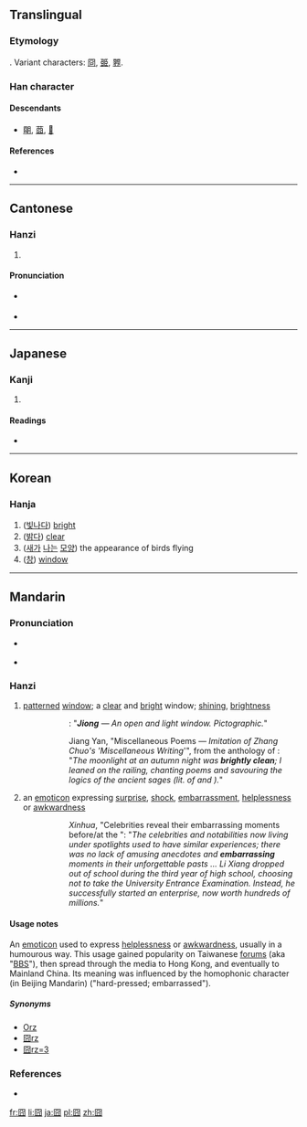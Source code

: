 {{also|冏}}
==Translingual==

===Etymology===
{{liushu|p}}. Variant characters: [[冏]], [[臦]], [[臩]].

===Han character===
{{Han char|rn=31|rad=囗|as=04|sn=7|four=6022<sub>7</sub>|canj=田金月 (WCB)}}

====Descendants====
* [[朙]], [[莔]], [[𥁰]]

====References====
* {{Han ref|kx=0217.100|dkj=04707|dj=0444.130|hdz=10715.120|uh=56E7|ud=22247|bh=CAA8|bd=51880}}

----

==Cantonese==

===Hanzi===
{{yue-hanzi|jyut=[[gwing2]]|y=gwing2}}

# {{defn|lang=yue|sort=囗04}}

====Pronunciation====
* {{a|Guangzhou}} {{IPA|/kʷɪŋ³⁵/|lang=yue}}
* {{audio|Pronun 囧 yue.ogg|Audio (Guangzhou Yue)}}

----

==Japanese==

===Kanji===
{{ja-kanji|grade=|rs=囗04}}

# {{defn|lang=ja|sort=囗04}}

====Readings====
* {{ja-readings|on=[[けい]] (kei), [[きょう]] (kyō)|kun=[[あきらか]] (akiraka)}}

----

==Korean==

===Hanja===
{{ko-hanja|hangeul=경|rv=gyeong|mr=kyŏng}}

# ([[빛나다]]) [[bright]]
# ([[밝다]]) [[clear]]
# ([[새]]가 [[날다|나는]] [[모양]]) the appearance of birds flying
# ([[창]]) [[window]]

----

==Mandarin==
{{was fwotd|2013|March|2}}
{{zh-hanzi|[[囧]]}}

===Pronunciation===
* {{a|Beijing}} {{IPA|/t͡ɕi̯ʊŋ˨˩˦/|lang=cmn}}
* {{audio|Pronun 囧 mandarin.ogg|Audio (Mandarin Chinese)}}

===Hanzi===
{{cmn-hanzi|pin=[[jiǒng]] ([[jiong3]])|wg=chiung<sup>3</sup>}}

# [[patterned]] [[window]]; a [[clear]] and [[bright]] window; [[shining]], [[brightness]]
#:{{Hani|《{{zh-n.|說文|Shuōwén|Shuowen (book)}}‧囧{{zh-n.|部|bù|part, character radical}}》：“'''囧'''，{{zh-n.|窗牖|chuāngyǒu|window}}{{zh-n.|麗廔|lìlóu|transparent and bright}}{{zh-n.|闓明|kǎimíng|wide-open and bright}}，{{zh-n.|象形|xiàngxíng|pictographic}}。”}}
#::''{{w|Shuowen Jiezi}}'': "'''''Jiong''' — An open and light window. Pictographic.''"
#:{{Hani|《{{zh-n.|文選|Wénxuǎn|Wen Xuan (book)}}‧{{zh-n.|江淹|Jiāng Yān|Jiang Yan (person)}}〈{{zh-n.|雜體詩|zátǐshī|poems with nonconventional styles}}‧{{zh-n.|效|xiào|to imitate}}{{zh-n.|張綽|Zhāng Chuò|Zhang Chuo (person)}}“{{zh-n.|雜述|záshù|miscellaneous writing}}”〉》：“'''囧囧'''{{zh-n.|秋|qiū|autumn}}{{zh-n.|月|yuè|moon}}{{zh-n.|明|míng|bright}}，{{zh-n.|憑|píng|to lean}}{{zh-n.|軒|xuān|railing}}{{zh-n.|詠|yǒng|to chant}}{{zh-n.|堯|Yáo|Yao (sage name)}}{{zh-n.|老|lǎo|old, Laozi}}。”}}
#::Jiang Yan, "Miscellaneous Poems — ''Imitation of Zhang Chuo's 'Miscellaneous Writing'''", from the anthology of ''{{w|Wen Xuan}}'': "''The moonlight at an autumn night was '''brightly clean'''; I leaned on the railing, chanting poems and savouring the logics of the ancient sages (lit. of {{w|Emperor Yao|Yao}} and {{w|Laozi}}).''"
# {{context|neologism|slang|jocular|lang=cmn}} an [[emoticon]] expressing [[surprise]], [[shock]], [[embarrassment]], [[helplessness]] or [[awkwardness]]
#:{{Hani|新華網《[http://big5.xinhuanet.com/gate/big5/news.xinhuanet.com/overseas/2011-06/07/c_121501794.htm 眾名人爆料高考'''囧'''事]》：“{{zh-n.|而|ér|however}}{{zh-n.|那些|nàxiē|those}}{{zh-n.|生活|shēnghuó|to live, life}}{{zh-n.|在|zài|at}}{{zh-n.|光環|guānghuán|halo, ring of light}}{{zh-n.|中|zhōng|in}}{{zh-n.|的|de|possessive marker}}{{zh-n.|明星|míngxīng|celebrity}}{{zh-n.|和|hé|and}}{{zh-n.|名人|míngrén|notability}}{{zh-n.|們|men|plural marker}}，{{zh-n.|曾經|céngjīng|once, before}}{{zh-n.|也|yě|also}}{{zh-n.|有|yǒu|to have}}{{zh-n.|過|guò|experiential perfective marker}}{{zh-n.|類似|lèisì|similar}}{{zh-n.|的|de|possessive marker}}{{zh-n.|經歷|jīnglì|experience}}，{{zh-n.|他們|tāmen|they}}{{zh-n.|難忘|nánwàng|unforgettable}}{{zh-n.|的|de|possessive marker}}{{zh-n.|往事|wǎngshì|past events}}{{zh-n.|中|zhōng|in}}{{zh-n.|也|yě|also}}{{zh-n.|不乏|bùfá|to not lack}}{{zh-n.|趣聞|qùwén|amusing anecdotes}}{{zh-n.|和|hé|and}}'''囧'''{{zh-n.|事|shì|thing}}…… {{zh-n.|李想|Lǐ Xiǎng|Li Xiang (person)}}{{zh-n.|在|zài|at}}{{zh-n.|高三|gāosān|third year of high school}}{{zh-n.|時|shí|(the time) when ...}}{{zh-n.|選擇|xuǎnzé|to choose}}{{zh-n.|放棄|fàngqì|to abandon}}{{zh-n.|高考|gāokǎo|college entrance examination}}，{{zh-n.|卻|què|but}}{{zh-n.|成功|chénggōng|to succeed}}{{zh-n.|創業|chuàngyè|to begin an undertaking}}，{{zh-n.|身價|shēnjià|social status}}{{zh-n.|上|shàng|top, to reach}}{{zh-n.|億|yì|a hundred million}}。”}}
#::''Xinhua'', "Celebrities reveal their embarrassing moments before/at the {{w|National Higher Education Entrance Examination|University Entrance Examination}}": "''The celebrities and notabilities now living under spotlights used to have similar experiences; there was no lack of amusing anecdotes and '''embarrassing''' moments in their unforgettable pasts ... Li Xiang dropped out of school during the third year of high school, choosing not to take the University Entrance Examination. Instead, he successfully started an enterprise, now worth hundreds of millions.''"

====Usage notes====
An [[emoticon]] used to express [[helplessness]] or [[awkwardness]], usually in a humourous way. This usage gained popularity on Taiwanese [[forums]] (aka "[[BBS]]"), then spread through the media to Hong Kong, and eventually to Mainland China. Its meaning was influenced by the homophonic character (in Beijing Mandarin) {{Hani|[[窘]]}} ("hard-pressed; embarrassed").

=====Synonyms=====
* [[Orz]]
* [[囧rz]]
* [[囧rz=3]]

===References===
* {{cite web|url=http://www.kenengba.com/post/611.html|title=2008年度十大新词|work=kenengba.com|language=Mandarin|accessdate=2009-09-15}}

[[fr:囧]]
[[li:囧]]
[[ja:囧]]
[[pl:囧]]
[[zh:囧]]